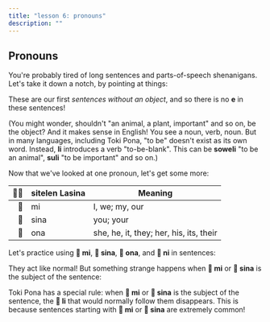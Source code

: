 ```yaml
---
title: "lesson 6: pronouns"
description: ""
---
```



## Pronouns

You're probably tired of long sentences and parts-of-speech shenanigans. Let's take it down a notch, by pointing at things:

<SentenceGrid>
  <Sentence
    sl="ni"
    m="this, that"
  />
  <Sentence
    sl="ni li soweli."
    m="This is an animal."
  />
  <Sentence
    sl="ni li kasi."
    m="This is a plant."
  />
  <Sentence
    sl="ni li moku pona."
    m="This is good food."
  />
  <Sentence
    sl="ni li suli."
    m="This is important."
  />
  <Sentence
    sl="ni li pona wawa."
    m="This is amazingly good."
  />
</SentenceGrid>

These are our first _sentences without an object_, and so there is no **e** in these sentences!

(You might wonder, shouldn't "an animal, a plant, important" and so on, be the object? And it makes sense in English! You see a noun, verb, noun. But in many languages, including Toki Pona, "to be" doesn't exist as its own word. Instead, **li** introduces a verb "to-be-blank". This can be **soweli** "to be an animal", **suli** "to be important" and so on.)

Now that we've looked at one pronoun, let's get some more:

|  󱥠󱥔 | sitelen Lasina | Meaning                                 |
| --: | -------------- | --------------------------------------- |
|   󱤴 | mi             | I, we; my, our                          |
|   󱥞 | sina           | you; your                               |
|   󱥆 | ona            | she, he, it, they; her, his, its, their |

Let's practice using **󱤴 mi**, **󱥞 sina**, **󱥆 ona**, and **󱥁 ni** in sentences:

<SentenceGrid>
  <Sentence
    sl="kasi ni li suli."
    m="This plant is big."
  />
  <Sentence
    sl="sona sina li wawa."
    m="Your knowledge is amazing."
  />
  <Sentence
    sl="pipi ni li pipi mi."
    m="This bug is my bug."
  />
  <Sentence
    sl="waso sina li lukin e mi."
    m="Your bird sees me."
  />
  <Sentence
    sl="waso li moku e pipi ni."
    m="The bird eats this bug."
  />
  <Sentence
    sl="soweli mi li moku e kasi ona."
    m="My animal eats its plant."
  />
</SentenceGrid>

They act like normal! But something strange happens when **󱤴 mi** or **󱥞 sina** is the subject of the sentence:

<SentenceGrid>
  <Sentence
    sl="mi wawa."
    m="I am strong."
  />
  <Sentence
    sl="sina lukin e moku."
    m="You see food."
  />
  <Sentence
    sl="mi sona e kasi suli."
    m="I know the big plant."
  />
  <Sentence
    sl="sina sona e suli kasi."
    m="You know the plant's size."
  />
</SentenceGrid>

Toki Pona has a special rule: when **󱤴 mi** or **󱥞 sina** is the subject of the sentence, the **󱤧 li** that would normally follow them disappears. This is because sentences starting with **󱤴 mi** or **󱥞 sina** are extremely common!
